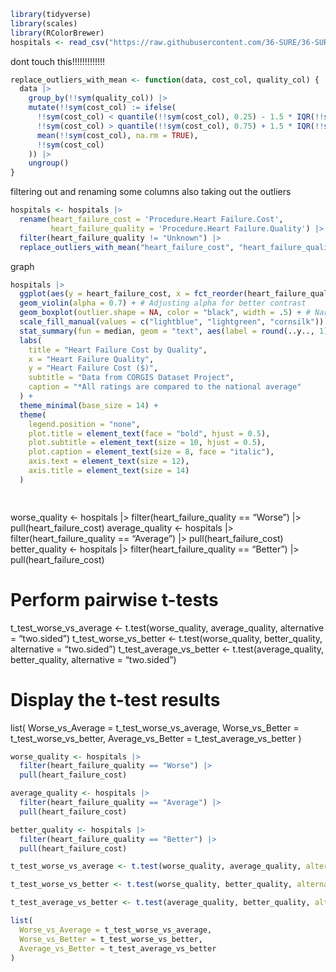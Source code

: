 
```r
library(tidyverse)
library(scales)
library(RColorBrewer)
hospitals <- read_csv("https://raw.githubusercontent.com/36-SURE/36-SURE.github.io/main/data/hospitals.csv")
```
dont touch this!!!!!!!!!!!!!
```r
replace_outliers_with_mean <- function(data, cost_col, quality_col) {
  data |> 
    group_by(!!sym(quality_col)) |> 
    mutate(!!sym(cost_col) := ifelse(
      !!sym(cost_col) < quantile(!!sym(cost_col), 0.25) - 1.5 * IQR(!!sym(cost_col)) |
      !!sym(cost_col) > quantile(!!sym(cost_col), 0.75) + 1.5 * IQR(!!sym(cost_col)),
      mean(!!sym(cost_col), na.rm = TRUE),
      !!sym(cost_col)
    )) |> 
    ungroup()
}


```



filtering out and renaming some columns also taking out the outliers
```r
hospitals <- hospitals |> 
  rename(heart_failure_cost = 'Procedure.Heart Failure.Cost',
         heart_failure_quality = 'Procedure.Heart Failure.Quality') |> 
  filter(heart_failure_quality != "Unknown") |> 
  replace_outliers_with_mean("heart_failure_cost", "heart_failure_quality")
```


graph
```r
hospitals |> 
  ggplot(aes(y = heart_failure_cost, x = fct_reorder(heart_failure_quality, heart_failure_cost, .fun = median), fill = heart_failure_quality)) +
  geom_violin(alpha = 0.7) + # Adjusting alpha for better contrast
  geom_boxplot(outlier.shape = NA, color = "black", width = .5) + # Narrowing boxplot width for better distinction
  scale_fill_manual(values = c("lightblue", "lightgreen", "cornsilk")) + 
  stat_summary(fun = median, geom = "text", aes(label = round(..y.., 1)), color = "black", vjust = -0.5) +
  labs(
    title = "Heart Failure Cost by Quality",
    x = "Heart Failure Quality",
    y = "Heart Failure Cost ($)",
    subtitle = "Data from CORGIS Dataset Project",
    caption = "*All ratings are compared to the national average"
  ) +
  theme_minimal(base_size = 14) +
  theme(
    legend.position = "none",
    plot.title = element_text(face = "bold", hjust = 0.5),
    plot.subtitle = element_text(size = 10, hjust = 0.5),
    plot.caption = element_text(size = 8, face = "italic"),
    axis.text = element_text(size = 12),
    axis.title = element_text(size = 14)
  )

  
```
worse_quality <- hospitals |> filter(heart_failure_quality == "Worse") |> pull(heart_failure_cost)
average_quality <- hospitals |> filter(heart_failure_quality == "Average") |> pull(heart_failure_cost)
better_quality <- hospitals |> filter(heart_failure_quality == "Better") |> pull(heart_failure_cost)

# Perform pairwise t-tests
t_test_worse_vs_average <- t.test(worse_quality, average_quality, alternative = "two.sided")
t_test_worse_vs_better <- t.test(worse_quality, better_quality, alternative = "two.sided")
t_test_average_vs_better <- t.test(average_quality, better_quality, alternative = "two.sided")

# Display the t-test results
list(
  Worse_vs_Average = t_test_worse_vs_average,
  Worse_vs_Better = t_test_worse_vs_better,
  Average_vs_Better = t_test_average_vs_better
)
```r
worse_quality <- hospitals |> 
  filter(heart_failure_quality == "Worse") |> 
  pull(heart_failure_cost)

average_quality <- hospitals |> 
  filter(heart_failure_quality == "Average") |> 
  pull(heart_failure_cost)

better_quality <- hospitals |> 
  filter(heart_failure_quality == "Better") |> 
  pull(heart_failure_cost)

t_test_worse_vs_average <- t.test(worse_quality, average_quality, alternative = "two.sided")

t_test_worse_vs_better <- t.test(worse_quality, better_quality, alternative = "two.sided")

t_test_average_vs_better <- t.test(average_quality, better_quality, alternative = "two.sided")

list(
  Worse_vs_Average = t_test_worse_vs_average,
  Worse_vs_Better = t_test_worse_vs_better,
  Average_vs_Better = t_test_average_vs_better
)
```

